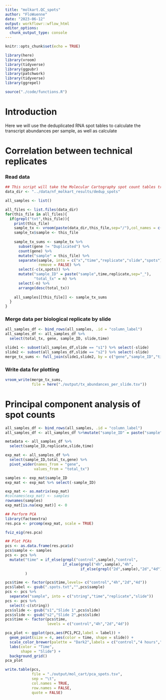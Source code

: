 ```yaml
---
title: "molkart.QC_spots"
author: "FloWuenne"
date: "2023-06-12"
output: workflowr::wflow_html
editor_options:
  chunk_output_type: console
---
```


```r
knitr::opts_chunk$set(echo = TRUE)

library(here)
library(vroom)
library(tidyverse)
library(ggpubr)
library(patchwork)
library(tidyverse)
library(ggrepel)

source("./code/functions.R")
```

# Introduction

Here we will use the deduplicated RNA spot tables to calculate the transcript abundances per sample, as well as calculate  


# Correlation between technical replicates

### Read data

```r
## This script will take the Molecular Cartography spot count tables transform them from tsv
data_dir <- "../data/nf_molkart_results/dedup_spots"

all_samples <- list()

all_files <- list.files(data_dir)
for(this_file in all_files){
  if(grepl("txt",this_file)){
    print(this_file)
    sample_tx <- vroom(paste(data_dir,this_file,sep="/"),col_names = c("x","y","z","gene"),col_select = c(x,y,z,gene))
    sample_tx$sample <- this_file
    
    sample_tx_sums <- sample_tx %>%
      subset(gene != "Duplicated") %>%
      count(gene) %>%
      mutate("sample" = this_file) %>%
      separate(sample, into = c("x","time","replicate","slide","spots"),
               remove = FALSE) %>%
      select(-c(x,spots)) %>%
      mutate("sample_ID" = paste("sample",time,replicate,sep="_"),
             "total_tx" = n) %>%
      select(-n) %>%
      arrange(desc(total_tx))
    
    all_samples[[this_file]] <- sample_tx_sums
  }
}
```

### Merge data per biological replicate by slide

```r
all_samples_df <- bind_rows(all_samples, .id = "column_label")
all_samples_df <- all_samples_df %>%
  select(total_tx, gene, sample_ID, slide,time)

slide1 <- subset(all_samples_df,slide == "s1") %>% select(-slide)
slide2 <- subset(all_samples_df,slide == "s2") %>% select(-slide)
merge_tx_sums <- full_join(slide1,slide2, by = c("gene","sample_ID","time"), suffix = c("_rep1","_rep2"))
```

### Write data for plotting

```r
vroom_write(merge_tx_sums,
            file = here("./output/tx_abundances_per_slide.tsv"))
```


# Principal component analysis of spot counts

```r
all_samples_df <- bind_rows(all_samples, .id = "column_label")
all_samples_df <- all_samples_df %>%mutate("sample_ID" = paste("sample",time,replicate,slide,sep="_"))

metadata <- all_samples_df %>%
  select(sample_ID,replicate,slide,time)

exp_mat <- all_samples_df %>%
  select(sample_ID,total_tx,gene) %>%
  pivot_wider(names_from = "gene",
             values_from = "total_tx")

samples <- exp_mat$sample_ID
exp_mat <- exp_mat %>% select(-sample_ID)

exp_mat <- as.matrix(exp_mat)
#colnames(exp_mat) <- samples
rownames(samples)
exp_mat[is.na(exp_mat)] <- 0
```

```r
## Perform PCA
library(factoextra)
res.pca <- prcomp(exp_mat, scale = TRUE)

fviz_eig(res.pca)
```

```r
## Plot PCAs
pcs <- as.data.frame(res.pca$x)
pcs$sample <- samples
pcs <- pcs %>%
  mutate("time" = if_else(grepl("control",sample),"control",
                          if_else(grepl("4h",sample),"4h",
                                  if_else(grepl("2d",sample),"2d","4d")))
         )

pcs$time <- factor(pcs$time,levels= c("control","4h","2d","4d"))
pcs$label <- gsub(".spots.txt","",pcs$sample)
pcs <- pcs %>%
  separate("sample", into = c("string","time","replicate","slide"))
pcs <- pcs %>%
  select(-c(string))
pcs$slide <- gsub("s1","Slide 1",pcs$slide)
pcs$slide <- gsub("s2","Slide 2",pcs$slide)
pcs$time <- factor(pcs$time,
                   levels = c("control","4h","2d","4d"))

pca_plot <- ggplot(pcs,aes(PC1,PC2,label = label)) +
  geom_point(size = 4, aes(color = time, shape = slide)) +
  scale_color_brewer(palette = "Dark2",labels = c("control","4 hours","2 days","4 days")) +
  labs(color = "Time",
       shape = "Slide") + 
  background_grid()
pca_plot

write.table(pcs,
            file = "./output/mol_cart/pca_spots.tsv",
            sep = "\t",
            col.names = TRUE,
            row.names = FALSE,
            quote = FALSE)
```

